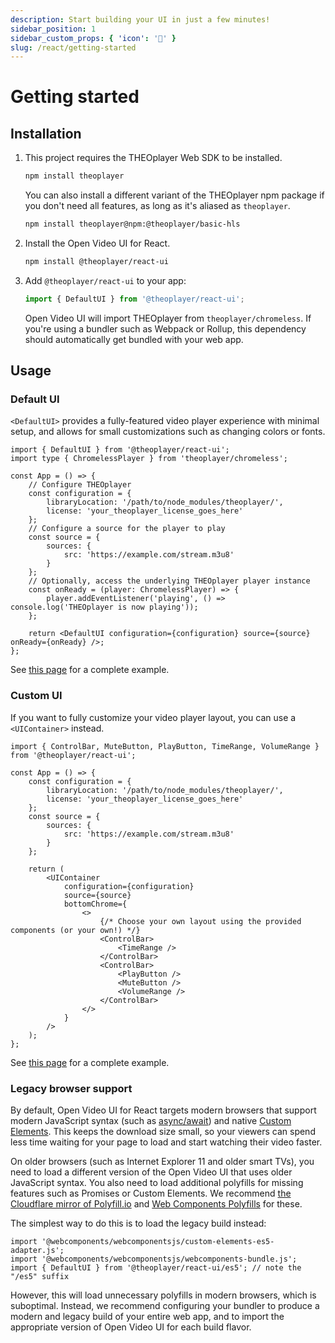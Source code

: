 ```yaml
---
description: Start building your UI in just a few minutes!
sidebar_position: 1
sidebar_custom_props: { 'icon': '🚀' }
slug: /react/getting-started
---
```


# Getting started

## Installation

1. This project requires the THEOplayer Web SDK to be installed.
    ```sh
    npm install theoplayer
    ```
    You can also install a different variant of the THEOplayer npm package if you don't need all features, as long as it's aliased as `theoplayer`.
    ```sh
    npm install theoplayer@npm:@theoplayer/basic-hls
    ```
2. Install the Open Video UI for React.
    ```sh
    npm install @theoplayer/react-ui
    ```
3. Add `@theoplayer/react-ui` to your app:
    ```jsx
    import { DefaultUI } from '@theoplayer/react-ui';
    ```
    Open Video UI will import THEOplayer from `theoplayer/chromeless`.
    If you're using a bundler such as Webpack or Rollup, this dependency should automatically get bundled with your web app.

## Usage

### Default UI

`<DefaultUI>` provides a fully-featured video player experience with minimal setup, and allows for small customizations such as changing colors or fonts.

```tsx
import { DefaultUI } from '@theoplayer/react-ui';
import type { ChromelessPlayer } from 'theoplayer/chromeless';

const App = () => {
    // Configure THEOplayer
    const configuration = {
        libraryLocation: '/path/to/node_modules/theoplayer/',
        license: 'your_theoplayer_license_goes_here'
    };
    // Configure a source for the player to play
    const source = {
        sources: {
            src: 'https://example.com/stream.m3u8'
        }
    };
    // Optionally, access the underlying THEOplayer player instance
    const onReady = (player: ChromelessPlayer) => {
        player.addEventListener('playing', () => console.log('THEOplayer is now playing'));
    };

    return <DefaultUI configuration={configuration} source={source} onReady={onReady} />;
};
```

See [this page](examples/default-ui.mdx) for a complete example.

### Custom UI

If you want to fully customize your video player layout, you can use a `<UIContainer>` instead.

```tsx
import { ControlBar, MuteButton, PlayButton, TimeRange, VolumeRange } from '@theoplayer/react-ui';

const App = () => {
    const configuration = {
        libraryLocation: '/path/to/node_modules/theoplayer/',
        license: 'your_theoplayer_license_goes_here'
    };
    const source = {
        sources: {
            src: 'https://example.com/stream.m3u8'
        }
    };

    return (
        <UIContainer
            configuration={configuration}
            source={source}
            bottomChrome={
                <>
                    {/* Choose your own layout using the provided components (or your own!) */}
                    <ControlBar>
                        <TimeRange />
                    </ControlBar>
                    <ControlBar>
                        <PlayButton />
                        <MuteButton />
                        <VolumeRange />
                    </ControlBar>
                </>
            }
        />
    );
};
```

See [this page](examples/custom-ui.mdx) for a complete example.

### Legacy browser support

By default, Open Video UI for React targets modern browsers that support modern JavaScript syntax (such as [async/await](https://caniuse.com/async-functions)) and native [Custom Elements](https://caniuse.com/custom-elementsv1). This keeps the download size small, so your viewers can spend less time waiting for your page to load and start watching their video faster.

On older browsers (such as Internet Explorer 11 and older smart TVs), you need to load a different version of the Open Video UI that uses older JavaScript syntax. You also need to load additional polyfills for missing features such as Promises or Custom Elements. We recommend [the Cloudflare mirror of Polyfill.io](https://cdnjs.cloudflare.com/polyfill/) and [Web Components Polyfills](https://github.com/webcomponents/polyfills) for these.

The simplest way to do this is to load the legacy build instead:

```tsx
import '@webcomponents/webcomponentsjs/custom-elements-es5-adapter.js';
import '@webcomponents/webcomponentsjs/webcomponents-bundle.js';
import { DefaultUI } from '@theoplayer/react-ui/es5'; // note the "/es5" suffix
```

However, this will load unnecessary polyfills in modern browsers, which is suboptimal. Instead, we recommend configuring your bundler to produce a modern and legacy build of your entire web app, and to import the appropriate version of Open Video UI for each build flavor.
